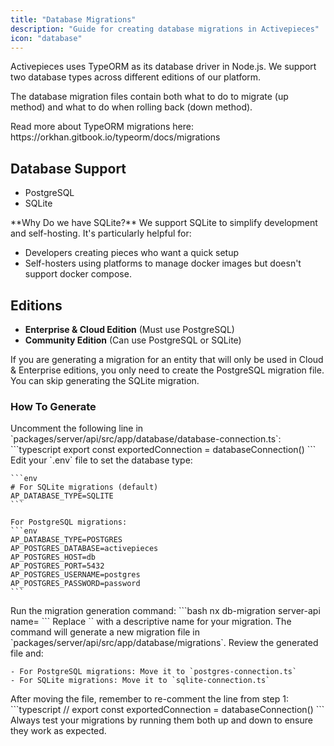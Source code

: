 ```yaml
---
title: "Database Migrations"
description: "Guide for creating database migrations in Activepieces"
icon: "database"
---
```


Activepieces uses TypeORM as its database driver in Node.js. We support two database types across different editions of our platform.

The database migration files contain both what to do to migrate (up method) and what to do when rolling back (down method).

<Tip>
Read more about TypeORM migrations here:
https://orkhan.gitbook.io/typeorm/docs/migrations
</Tip>

## Database Support

- PostgreSQL
- SQLite

<Tip>
**Why Do we have SQLite?**
We support SQLite to simplify development and self-hosting. It's particularly helpful for:

- Developers creating pieces who want a quick setup
- Self-hosters using platforms to manage docker images but doesn't support docker compose.
</Tip>

## Editions

- **Enterprise & Cloud Edition** (Must use PostgreSQL)
- **Community Edition** (Can use PostgreSQL or SQLite)

<Tip>
If you are generating a migration for an entity that will only be used in Cloud & Enterprise editions, you only need to create the PostgreSQL migration file. You can skip generating the SQLite migration.
</Tip>


### How To Generate

<Steps>
  <Step title="Uncomment Database Connection Export">
    Uncomment the following line in `packages/server/api/src/app/database/database-connection.ts`:
    ```typescript
    export const exportedConnection = databaseConnection()
    ```
  </Step>

  <Step title="Configure Database Type">
    Edit your `.env` file to set the database type:

    ```env
    # For SQLite migrations (default)
    AP_DATABASE_TYPE=SQLITE
    ```

    For PostgreSQL migrations:
    ```env
    AP_DATABASE_TYPE=POSTGRES
    AP_POSTGRES_DATABASE=activepieces
    AP_POSTGRES_HOST=db
    AP_POSTGRES_PORT=5432
    AP_POSTGRES_USERNAME=postgres
    AP_POSTGRES_PASSWORD=password
    ```
  </Step>

  <Step title="Generate Migration">
    Run the migration generation command:
    ```bash
    nx db-migration server-api name=<MIGRATION_NAME>
    ```
    Replace `<MIGRATION_NAME>` with a descriptive name for your migration.
  </Step>

  <Step title="Move Migration File">
    The command will generate a new migration file in `packages/server/api/src/app/database/migrations`. 
    Review the generated file and:

    - For PostgreSQL migrations: Move it to `postgres-connection.ts`
    - For SQLite migrations: Move it to `sqlite-connection.ts`
  </Step>

  <Step title="Re-comment Export">
    After moving the file, remember to re-comment the line from step 1:
    ```typescript
    // export const exportedConnection = databaseConnection()
    ```
  </Step>
</Steps>

<Tip>
Always test your migrations by running them both up and down to ensure they work as expected.
</Tip>
